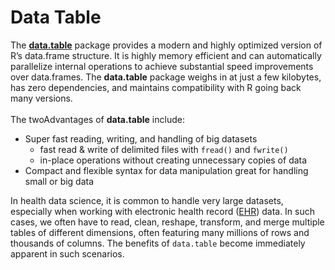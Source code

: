 # Data Table

The [**data.table**](https://github.com/Rdatatable/data.table) package provides 
a modern and highly optimized version of R's data.frame structure. It is highly 
memory efficient and can automatically parallelize internal operations to 
achieve substantial speed improvements over data.frames. The **data.table** 
package weighs in at just a few kilobytes, has zero dependencies, and maintains 
compatibility with R going back many versions.
<br><br>
The twoAdvantages of **data.table** include:

- Super fast reading, writing, and handling of big datasets
    - fast read & write of delimited files with `fread()` and `fwrite()`
    - in-place operations without creating unnecessary copies of data
- Compact and flexible syntax for data manipulation great for handling small or big data

In health data science, it is common to handle very large datasets, especially 
when working with electronic health record 
([EHR](https://en.wikipedia.org/wiki/Electronic_health_record){target="_blank"}) 
data. In such cases, we often have to read, clean, reshape, transform, and merge
multiple tables of different dimensions, often featuring many millions of rows
and thousands of columns. The benefits of `data.table` become immediately 
apparent in such scenarios.
